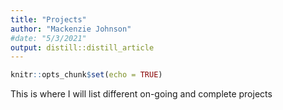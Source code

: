 ```yaml
---
title: "Projects"
author: "Mackenzie Johnson"
#date: "5/3/2021"
output: distill::distill_article
---
```


```r
knitr::opts_chunk$set(echo = TRUE)
```

This is where I will list different on-going and complete projects

